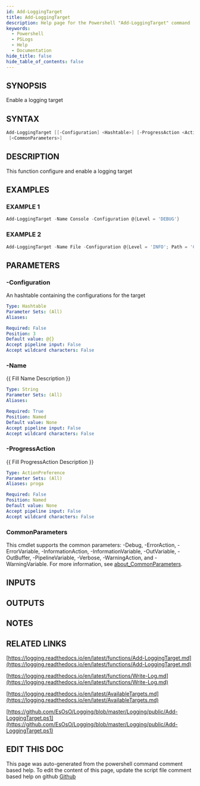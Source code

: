 ```yaml
---
id: Add-LoggingTarget
title: Add-LoggingTarget
description: Help page for the Powershell "Add-LoggingTarget" command
keywords:
  - Powershell
  - PSLogs
  - Help
  - Documentation
hide_title: false
hide_table_of_contents: false
---
```


## SYNOPSIS

Enable a logging target

## SYNTAX

```powershell
Add-LoggingTarget [[-Configuration] <Hashtable>] [-ProgressAction <ActionPreference>] -Name <String>
 [<CommonParameters>]
```

## DESCRIPTION

This function configure and enable a logging target

## EXAMPLES

### EXAMPLE 1

```powershell
Add-LoggingTarget -Name Console -Configuration @{Level = 'DEBUG'}
```

### EXAMPLE 2

```powershell
Add-LoggingTarget -Name File -Configuration @{Level = 'INFO'; Path = 'C:\Temp\script.log'}
```

## PARAMETERS

### -Configuration

An hashtable containing the configurations for the target

```yaml
Type: Hashtable
Parameter Sets: (All)
Aliases:

Required: False
Position: 3
Default value: @{}
Accept pipeline input: False
Accept wildcard characters: False
```

### -Name

\{\{ Fill Name Description \}\}

```yaml
Type: String
Parameter Sets: (All)
Aliases:

Required: True
Position: Named
Default value: None
Accept pipeline input: False
Accept wildcard characters: False
```

### -ProgressAction

\{\{ Fill ProgressAction Description \}\}

```yaml
Type: ActionPreference
Parameter Sets: (All)
Aliases: proga

Required: False
Position: Named
Default value: None
Accept pipeline input: False
Accept wildcard characters: False
```

### CommonParameters

This cmdlet supports the common parameters: -Debug, -ErrorAction, -ErrorVariable, -InformationAction, -InformationVariable, -OutVariable, -OutBuffer, -PipelineVariable, -Verbose, -WarningAction, and -WarningVariable. For more information, see [about_CommonParameters](http://go.microsoft.com/fwlink/?LinkID=113216).

## INPUTS

## OUTPUTS

## NOTES

## RELATED LINKS

[https://logging.readthedocs.io/en/latest/functions/Add-LoggingTarget.md](https://logging.readthedocs.io/en/latest/functions/Add-LoggingTarget.md)

[https://logging.readthedocs.io/en/latest/functions/Write-Log.md](https://logging.readthedocs.io/en/latest/functions/Write-Log.md)

[https://logging.readthedocs.io/en/latest/AvailableTargets.md](https://logging.readthedocs.io/en/latest/AvailableTargets.md)

[https://github.com/EsOsO/Logging/blob/master/Logging/public/Add-LoggingTarget.ps1](https://github.com/EsOsO/Logging/blob/master/Logging/public/Add-LoggingTarget.ps1)

## EDIT THIS DOC 

This page was auto-generated from the powershell command comment based help. To edit the content of this page, update the script file comment based help on github [Github](https://github.com/hanpq/PSLogs)
